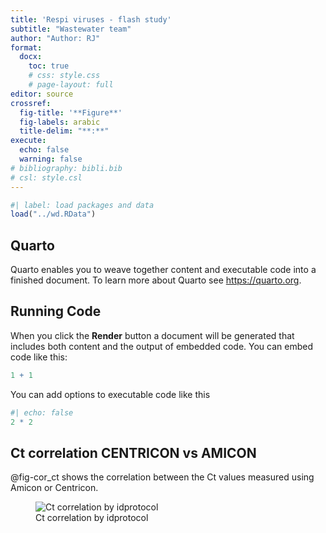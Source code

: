 ```yaml
---
title: 'Respi viruses - flash study'
subtitle: "Wastewater team"
author: "Author: RJ"
format:  
  docx: 
    toc: true
    # css: style.css
    # page-layout: full
editor: source
crossref:
  fig-title: '**Figure**'
  fig-labels: arabic
  title-delim: "**:**"
execute:
  echo: false
  warning: false
# bibliography: bibli.bib
# csl: style.csl
---
```


```r
#| label: load packages and data
load("../wd.RData")
```

## Quarto

Quarto enables you to weave together content and executable code into a finished document. To learn more about Quarto see <https://quarto.org>.

## Running Code

When you click the **Render** button a document will be generated that includes both content and the output of embedded code. You can embed code like this:

```r
1 + 1
```

You can add options to executable code like this

```r
#| echo: false
2 * 2
```

<!-- ```{r} -->
<!-- #| label: tbl-samples -->
<!-- #| tbl-cap: "Samples analysed" -->
<!-- #| echo: true -->
<!-- table_sample -->
<!-- ``` -->


## Ct correlation CENTRICON vs AMICON

@fig-cor_ct shows the correlation between the Ct values measured using Amicon or Centricon.

![Ct correlation by idprotocol](../Plot_Circum150_age_EN.png){#fig-cor_ct}

